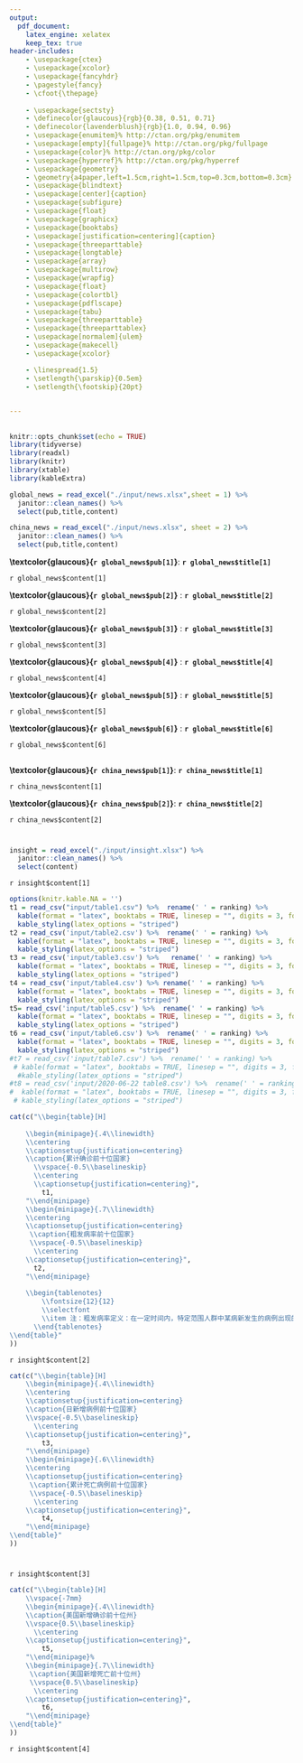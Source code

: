 ```yaml
---
output: 
  pdf_document:
    latex_engine: xelatex
    keep_tex: true
header-includes:
    - \usepackage{ctex}
    - \usepackage{xcolor}
    - \usepackage{fancyhdr}
    - \pagestyle{fancy}
    - \cfoot{\thepage}
    
    - \usepackage{sectsty}
    - \definecolor{glaucous}{rgb}{0.38, 0.51, 0.71}
    - \definecolor{lavenderblush}{rgb}{1.0, 0.94, 0.96}
    - \usepackage{enumitem}% http://ctan.org/pkg/enumitem
    - \usepackage[empty]{fullpage}% http://ctan.org/pkg/fullpage
    - \usepackage{color}% http://ctan.org/pkg/color
    - \usepackage{hyperref}% http://ctan.org/pkg/hyperref
    - \usepackage{geometry}
    - \geometry{a4paper,left=1.5cm,right=1.5cm,top=0.3cm,bottom=0.3cm}
    - \usepackage{blindtext}
    - \usepackage[center]{caption}
    - \usepackage{subfigure}
    - \usepackage{float}
    - \usepackage{graphicx}
    - \usepackage{booktabs}
    - \usepackage[justification=centering]{caption}
    - \usepackage{threeparttable}
    - \usepackage{longtable}
    - \usepackage{array}
    - \usepackage{multirow}
    - \usepackage{wrapfig}
    - \usepackage{float}
    - \usepackage{colortbl}
    - \usepackage{pdflscape}
    - \usepackage{tabu}
    - \usepackage{threeparttable}
    - \usepackage{threeparttablex}
    - \usepackage[normalem]{ulem}
    - \usepackage{makecell}
    - \usepackage{xcolor}

    - \linespread{1.5}
    - \setlength{\parskip}{0.5em}
    - \setlength{\footskip}{20pt}

    
---
```

\captionsetup[figure]{name={图},labelsep=space} 
\captionsetup[table]{name={表},labelsep=space} 
\fontsize{14}{14}
\selectfont
\vspace{-10truemm}

\newcommand{\resheading}[1]{%
  \noindent\fcolorbox{lavenderblush}{lavenderblush}{\makebox[\dimexpr\textwidth-2\fboxsep-2\fboxrule][l]{\textbf{~#1}}}%
}

\begin{center}
\includegraphics[height=2cm]{./input/logo2.png} 
\end{center}

\vspace{-5truemm}

\begin{center}
\fontsize{40}{40}
\textcolor{glaucous}{\textbf{新冠早报}}
\end{center}

\begin{center}
\fontsize{20}{20}
{\textcolor{glaucous}{\textbf{第13期 \space 4月8日}}}
\end{center}


\resheading{\Large 每日新闻}

\vspace{-5mm}

## \textcolor{glaucous}{\Large 国际}

\vspace{-3mm}

```r
knitr::opts_chunk$set(echo = TRUE)
library(tidyverse)
library(readxl)
library(knitr)
library(xtable)
library(kableExtra)

global_news = read_excel("./input/news.xlsx",sheet = 1) %>%
  janitor::clean_names() %>% 
  select(pub,title,content)

china_news = read_excel("./input/news.xlsx", sheet = 2) %>%
  janitor::clean_names() %>% 
  select(pub,title,content)
```


**\textcolor{glaucous}{`r global_news$pub[1]`}**: **`r global_news$title[1]`**

`r global_news$content[1]`

**\textcolor{glaucous}{`r global_news$pub[2]`}** : **`r global_news$title[2]`**

`r global_news$content[2]`

**\textcolor{glaucous}{`r global_news$pub[3]`}** : **`r global_news$title[3]`**

`r global_news$content[3]`

**\textcolor{glaucous}{`r global_news$pub[4]`}** : **`r global_news$title[4]`**

`r global_news$content[4]`

**\textcolor{glaucous}{`r global_news$pub[5]`}** : **`r global_news$title[5]`**

`r global_news$content[5]`

**\textcolor{glaucous}{`r global_news$pub[6]`}** : **`r global_news$title[6]`**

`r global_news$content[6]`

\vspace{-5mm}

## \textcolor{glaucous}{\Large 国内}

\vspace{-3mm}

**\textcolor{glaucous}{`r china_news$pub[1]`}**: **`r china_news$title[1]`**

`r china_news$content[1]`

**\textcolor{glaucous}{`r china_news$pub[2]`}**: **`r china_news$title[2]`**

`r china_news$content[2]`



\vspace{5mm}
\resheading{\Large 疫情观察}

\begin{small}
{数据源：约翰霍普金斯大学，The COVID Tracking Project \quad   数据截止至：北京时间3月28日 早4:00}
\end{small}

\vspace{-7mm}

# \textcolor{glaucous}{一、世界疫情}

\vspace{-5mm}

```r
insight = read_excel("./input/insight.xlsx") %>%
  janitor::clean_names() %>% 
  select(content)
```

`r insight$content[1]`

\begin{figure}[H]
\caption{世界疫情分布图} %最终文档中希望显示的图片标题
\centering
\includegraphics[]{./input/covid1.png} %插入图片，[]中设置图片大小，{}中是图片文件名
\label{} %用于文内引用的标签
\end{figure}


```r
options(knitr.kable.NA = '')
t1 = read_csv("input/table1.csv") %>%  rename(' ' = ranking) %>%
  kable(format = "latex", booktabs = TRUE, linesep = "", digits = 3, format.args = list(big.mark = ',')) %>% 
  kable_styling(latex_options = "striped")
t2 = read_csv('input/table2.csv') %>%  rename(' ' = ranking) %>% 
  kable(format = "latex", booktabs = TRUE, linesep = "", digits = 3, format.args = list(big.mark = ',')) %>% 
  kable_styling(latex_options = "striped")
t3 = read_csv('input/table3.csv') %>%   rename(' ' = ranking) %>% 
  kable(format = "latex", booktabs = TRUE, linesep = "", digits = 3, format.args = list(big.mark = ',')) %>% 
  kable_styling(latex_options = "striped")
t4 = read_csv('input/table4.csv') %>% rename(' ' = ranking) %>% 
  kable(format = "latex", booktabs = TRUE, linesep = "", digits = 3, format.args = list(big.mark = ',')) %>% 
  kable_styling(latex_options = "striped")
t5= read_csv('input/table5.csv') %>%  rename(' ' = ranking) %>% 
  kable(format = "latex", booktabs = TRUE, linesep = "", digits = 3, format.args = list(big.mark = ',')) %>% 
  kable_styling(latex_options = "striped")
t6 = read_csv('input/table6.csv') %>%  rename(' ' = ranking) %>% 
  kable(format = "latex", booktabs = TRUE, linesep = "", digits = 3, format.args = list(big.mark = ',')) %>% 
  kable_styling(latex_options = "striped")
#t7 = read_csv('input/table7.csv') %>%  rename(' ' = ranking) %>% 
 # kable(format = "latex", booktabs = TRUE, linesep = "", digits = 3, format.args = list(big.mark = ',')) %>% 
  #kable_styling(latex_options = "striped")
#t8 = read_csv('input/2020-06-22 table8.csv') %>%  rename(' ' = ranking) %>% 
#  kable(format = "latex", booktabs = TRUE, linesep = "", digits = 3, format.args = list(big.mark = ',')) %>% 
 # kable_styling(latex_options = "striped")
```

```r
cat(c("\\begin{table}[H]
    
    \\begin{minipage}{.4\\linewidth}
    \\centering
    \\captionsetup{justification=centering}
    \\caption{累计确诊前十位国家}
      \\vspace{-0.5\\baselineskip}
      \\centering
      \\captionsetup{justification=centering}",
        t1,
    "\\end{minipage}
    \\begin{minipage}{.7\\linewidth}
    \\centering
    \\captionsetup{justification=centering}
     \\caption{粗发病率前十位国家}
     \\vspace{-0.5\\baselineskip}
      \\centering
    \\captionsetup{justification=centering}",
      t2,
    "\\end{minipage}
    
    \\begin{tablenotes}
        \\fontsize{12}{12}
        \\selectfont
        \\item 注：粗发病率定义：在一定时间内，特定范围人群中某病新发生的病例出现的频率。计算方式：（累计确诊病例/人口）×10万；**国家人口不足10万人，圣马力诺33,931人，梵蒂冈801人，安道尔77,265人。  %此处加入注释信息
      \\end{tablenotes}
\\end{table}"
))
```



\newpage

`r insight$content[2]`

```r
cat(c("\\begin{table}[H]
    \\begin{minipage}{.4\\linewidth}
    \\centering
    \\captionsetup{justification=centering}
    \\caption{日新增病例前十位国家}
    \\vspace{-0.5\\baselineskip}
      \\centering
    \\captionsetup{justification=centering}",
        t3,
    "\\end{minipage}
    \\begin{minipage}{.6\\linewidth}
    \\centering
    \\captionsetup{justification=centering}
     \\caption{累计死亡病例前十位国家}
     \\vspace{-0.5\\baselineskip}
      \\centering
    \\captionsetup{justification=centering}",
        t4,
    "\\end{minipage} 
\\end{table}"
))
```


\begin{figure}[H]
\centering
\begin{minipage}[b]{0.45\linewidth}
\caption{日新增确诊病例国家趋势图\\（中国及其他前五位国家）}
\includegraphics[]{./input/covid2.png}
\label{}
\end{minipage}
\quad
\begin{minipage}[b]{0.45\linewidth}
\caption{日新增死亡病例国家趋势图\\（中国及其他前五位国家） }
\includegraphics[]{./input/covid3.png}
\label{}
\end{minipage}
\end{figure}

\newpage

# \textcolor{glaucous}{二、美国疫情}

\vspace{-5mm}

`r insight$content[3]`



\begin{figure}[H]
\centering
\begin{minipage}[b]{0.45\linewidth}
\caption{美国日新增确诊前五位州趋势图}
\includegraphics[]{./input/covid5.png}
\label{}
\end{minipage}
\quad
\begin{minipage}[b]{0.45\linewidth}
\caption{美国日新增死亡前五位州趋势图}
\includegraphics[]{./input/covid6.png}
\label{}
\end{minipage}
\end{figure}


```r
cat(c("\\begin{table}[H]
    \\vspace{-7mm}
    \\begin{minipage}{.4\\linewidth}
    \\caption{美国新增确诊前十位州}
    \\vspace{0.5\\baselineskip}
      \\centering
    \\captionsetup{justification=centering}",
        t5,
    "\\end{minipage}%
    \\begin{minipage}{.7\\linewidth}
     \\caption{美国新增死亡前十位州}
     \\vspace{0.5\\baselineskip}
      \\centering
    \\captionsetup{justification=centering}",
        t6,
    "\\end{minipage} 
\\end{table}"
))
```


`r insight$content[4]`


\vspace{5mm}

\centering
\small
\begin{tabular}{ll}

主编：马晶  &  副主编:仁晖\,  薛成海  \\
责任编辑:史珂玮 \, 王冠  \\
新闻组:张宁\, 张心其  & 数据分析:杜兆慧 \\
\multicolumn{2}{l}{可视化组:张立达\, 孙昊\, 唐星鸿\, 齐维为\, 刘逸洋\, 张祺珉\, 周梓淇}

\end{tabular}




                   
